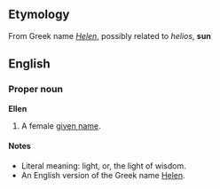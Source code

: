 ==Etymology==
From Greek name ''[[Helen]]'', possibly related to ''helios'', '''sun'''

==English==
===Proper noun===
'''Ellen'''

#A female [[given name]].

====Notes====
*Literal meaning: light, or, the light of wisdom.
*An English version of the Greek name [[Helen]].